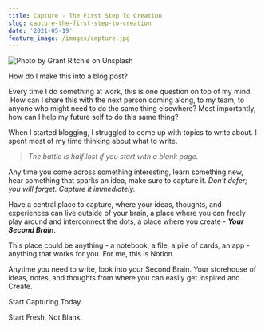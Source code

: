 ```yaml
---
title: Capture - The First Step To Creation
slug: capture-the-first-step-to-creation
date: '2021-05-19'
feature_image: /images/capture.jpg
---
```

![Photo by Grant Ritchie on Unsplash](/images/capture.jpg)

How do I make this into a blog post?

Every time I do something at work, this is one question on top of my mind.  How can I share this with the next person coming along, to my team, to anyone who might need to do the same thing elsewhere? Most importantly, how can I help my future self to do this same thing?

When I started blogging, I struggled to come up with topics to write about. I spent most of my time thinking about what to write.

> _The battle is half lost if you start with a blank page._

Any time you come across something interesting, learn something new, hear something that sparks an idea, make sure to capture it. _Don't defer; you will forget. Capture it immediately._

Have a central place to capture, where your ideas, thoughts, and experiences can live outside of your brain, a place where you can freely play around and interconnect the dots, a place where you create - _**Your Second Brain**_.

This place could be anything - a notebook, a file, a pile of cards, an app - anything that works for you. For me, this is Notion.

Anytime you need to write, look into your Second Brain. Your storehouse of ideas, notes, and thoughts from where you can easily get inspired and Create.

Start Capturing Today.

Start Fresh, Not Blank.
